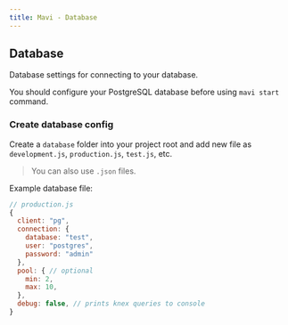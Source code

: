 ```yaml
---
title: Mavi - Database
---
```


## Database

Database settings for connecting to your database.

You should configure your PostgreSQL database before using `mavi start` command.

### Create database config

Create a `database` folder into your project root and add new file as `development.js`, `production.js`, `test.js`, etc.

> You can also use `.json` files.

Example database file:

```js
// production.js
{
  client: "pg",
  connection: {
    database: "test",
    user: "postgres",
    password: "admin"
  },
  pool: { // optional
    min: 2,
    max: 10,
  },
  debug: false, // prints knex queries to console
}
```
